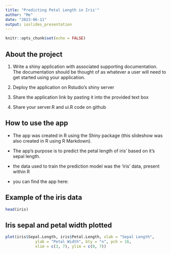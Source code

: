 ```yaml
---
title: "Predicting Petal Length in Iris'"
author: "Me"
date: "2023-06-11"
output: ioslides_presentation
---
```


```r
knitr::opts_chunk$set(echo = FALSE)
```

## About the project

1. Write a shiny application with associated supporting documentation. The documentation should be thought of as whatever a user will need to get started using your application.

2. Deploy the application on Rstudio's shiny server

3. Share the application link by pasting it into the provided text box

4. Share your server.R and ui.R code on github

## How to use the app

- The app was created in R using the Shiny package (this slideshow was also created in R using R Markdown). 

- The app's purpose is to predict the petal length of iris' based on it's sepal length.

- the data used to train the prediction model was the 'iris' data, present within R

- you can find the app here: 

## Example of the iris data

```r
head(iris)
```

## Iris sepal and petal width plotted

```r
plot(iris$Sepal.Length, iris$Petal.Length, xlab = "Sepal Length", 
             ylab = "Petal Width", bty = "n", pch = 16,
             xlim = c(3, 7), ylim = c(0, 7))
```

